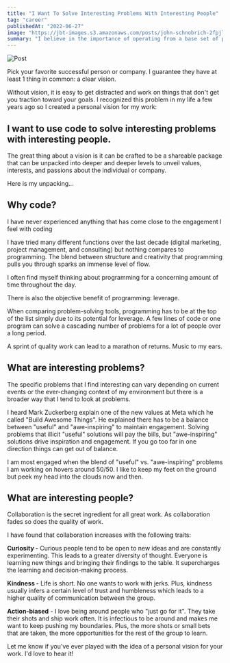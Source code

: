 ```yaml
---
title: "I Want To Solve Interesting Problems With Interesting People"
tag: "career"
publishedAt: "2022-06-27"
image: "https://jbt-images.s3.amazonaws.com/posts/john-schnobrich-2fpjlaymqta-unsplash-scaled.jpeg"
summary: "I believe in the importance of operating from a base set of principles. Pair those principles with a vision for the future and you have a winning combination. Here are my principles and vision for anything I do with work."
---
```


![Post](https://jbt-images.s3.amazonaws.com/posts/john-schnobrich-2fpjlaymqta-unsplash-scaled.jpeg)

Pick your favorite successful person or company. I guarantee they have at least 1 thing in common: a clear vision.

Without vision, it is easy to get distracted and work on things that don't get you traction toward your goals. I recognized this problem in my life a few years ago so I created a personal vision for my work:

## I want to use code to solve interesting problems with interesting people.

The great thing about a vision is it can be crafted to be a shareable package that can be unpacked into deeper and deeper levels to unveil values, interests, and passions about the individual or company.

Here is my unpacking...

## Why code?

I have never experienced anything that has come close to the engagement I feel with coding

I have tried many different functions over the last decade (digital marketing, project management, and consulting) but nothing compares to programming. The blend between structure and creativity that programming pulls you through sparks an immense level of flow.

I often find myself thinking about programming for a concerning amount of time throughout the day.

There is also the objective benefit of programming: leverage.

When comparing problem-solving tools, programming has to be at the top of the list simply due to its potential for leverage. A few lines of code or one program can solve a cascading number of problems for a lot of people over a long period.

A sprint of quality work can lead to a marathon of returns. Music to my ears.

## What are interesting problems?

The specific problems that I find interesting can vary depending on current events or the ever-changing context of my environment but there is a broader way that I tend to look at problems.

I heard Mark Zuckerberg explain one of the new values at Meta which he called "Build Awesome Things". He explained there has to be a balance between "useful" and "awe-inspiring" to maintain engagement. Solving problems that illicit "useful" solutions will pay the bills, but "awe-inspiring" solutions drive inspiration and engagement. If you go too far in one direction things can get out of balance.

I am most engaged when the blend of "useful" vs. "awe-inspiring" problems I am working on hovers around 50/50. I like to keep my feet on the ground but peek my head into the clouds now and then.

## What are interesting people?

Collaboration is the secret ingredient for all great work. As collaboration fades so does the quality of work.

I have found that collaboration increases with the following traits:

**Curiosity -** Curious people tend to be open to new ideas and are constantly experimenting. This leads to a greater diversity of thought. Everyone is learning new things and bringing their findings to the table. It supercharges the learning and decision-making process.

**Kindness -** Life is short. No one wants to work with jerks. Plus, kindness usually infers a certain level of trust and humbleness which leads to a higher quality of communication between the group.

**Action-biased** - I love being around people who "just go for it". They take their shots and ship work often. It is infectious to be around and makes me want to keep pushing my boundaries. Plus, the more shots or small bets that are taken, the more opportunities for the rest of the group to learn.

Let me know if you've ever played with the idea of a personal vision for your work. I'd love to hear it!
